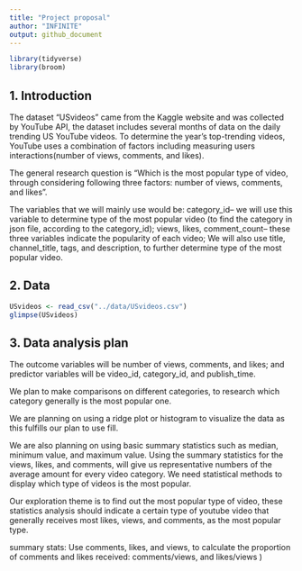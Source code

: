 ```yaml
---
title: "Project proposal"
author: "INFINITE"
output: github_document
---
```


```r
library(tidyverse)
library(broom)
```

## 1. Introduction

The dataset "USvideos" came from the Kaggle website and was collected by YouTube API, the dataset includes several months of data on the daily trending US YouTube videos. To determine the year’s top-trending videos, YouTube uses a combination of factors including measuring users interactions(number of views, comments, and likes). 

The general research question is “Which is the most popular type of video, through considering following three factors: number of views, comments, and likes". 

The variables that we will mainly use would be:
category_id-- we will use this variable to determine type of the most popular video (to find the category in json file, according to the category_id);
views, likes, comment_count-- these three variables indicate the popularity of each video;
We will also use title, channel_title, tags, and description, to further determine type of the most popular video.


## 2. Data
```r
USvideos <- read_csv("../data/USvideos.csv")
glimpse(USvideos)
```


## 3. Data analysis plan

The outcome variables will be number of views, comments, and likes; and predictor variables will be video_id, category_id, and publish_time.

We plan to make comparisons on different categories, to research which category generally is the most popular one.

We are planning on using a ridge plot or histogram to visualize the data as this fulfills our plan to use fill. 

We are also planning on using basic summary statistics such as median, minimum value, and maximum value. Using the summary statistics for the views, likes, and comments, will give us representative numbers of the average amount for every video category. We need statistical methods to display which type of videos is the most popular. 

Our exploration theme is to find out the most popular type of video, these statistics analysis should indicate a certain type of youtube video that generally receives most likes, views, and comments, as the most popular type.

summary stats:
Use comments, likes, and views, to calculate the proportion of comments and likes received: comments/views, and likes/views )
```r

```


